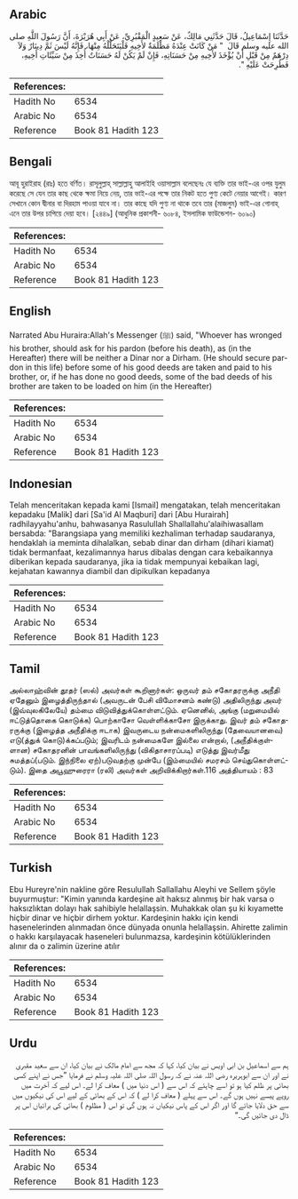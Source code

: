 ## Arabic


<div dir="rtl" lang="ar" style={{fontSize:'larger',backgroundColor:'#f8f9fa',padding:20}}>
حَدَّثَنَا إِسْمَاعِيلُ، قَالَ حَدَّثَنِي مَالِكٌ، عَنْ سَعِيدٍ الْمَقْبُرِيِّ، عَنْ أَبِي هُرَيْرَةَ، أَنَّ رَسُولَ اللَّهِ صلى الله عليه وسلم قَالَ ‏ "‏ مَنْ كَانَتْ عِنْدَهُ مَظْلَمَةٌ لأَخِيهِ فَلْيَتَحَلَّلْهُ مِنْهَا، فَإِنَّهُ لَيْسَ ثَمَّ دِينَارٌ وَلاَ دِرْهَمٌ مِنْ قَبْلِ أَنْ يُؤْخَذَ لأَخِيهِ مِنْ حَسَنَاتِهِ، فَإِنْ لَمْ يَكُنْ لَهُ حَسَنَاتٌ أُخِذَ مِنْ سَيِّئَاتِ أَخِيهِ، فَطُرِحَتْ عَلَيْهِ ‏"‏‏.‏
</div>
<div style={{backgroundColor:'#f8f9fa',padding:20, marginBottom: 10}}><table> <thead> <tr> <th>References:</th> <th></th> </tr> </thead> <tbody><tr><td>Hadith No</td><td>6534</td></tr><tr><td>Arabic No</td><td>6534</td></tr><tr><td>Reference</td><td>Book 81 Hadith 123</td></tr></tbody></table></div>

## Bengali


<div dir="ltr" lang="bn" style={{fontSize:'larger',backgroundColor:'#f8f9fa',padding:20}}>
আবূ হুরাইরাহ (রাঃ) হতে বর্ণিত। রাসূলুল্লাহ্ সাল্লাল্লাহু আলাইহি ওয়াসাল্লাম বলেছেনঃ যে ব্যক্তি তার ভাই-এর ওপর যুলুম করেছে সে যেন তার কাছ থেকে ক্ষমা নিয়ে নেয়, তার ভাই-এর পক্ষে তার নিকট হতে পুণ্য কেটে নেয়ার আগেই। কারণ সেখানে কোন দ্বীনার বা দিরহাম পাওয়া যাবে না। তার কাছে যদি পুণ্য না থাকে তবে তার (মাজলুম) ভাই-এর গোনাহ্ এনে তার উপর চাপিয়ে দেয়া হবে। [২৪৪৯] (আধুনিক প্রকাশনী- ৬০৮৪, ইসলামিক ফাউন্ডেশন- ৬০৯০)
</div>
<div style={{backgroundColor:'#f8f9fa',padding:20, marginBottom: 10}}><table> <thead> <tr> <th>References:</th> <th></th> </tr> </thead> <tbody><tr><td>Hadith No</td><td>6534</td></tr><tr><td>Arabic No</td><td>6534</td></tr><tr><td>Reference</td><td>Book 81 Hadith 123</td></tr></tbody></table></div>

## English


<div dir="ltr" lang="en" style={{fontSize:'larger',backgroundColor:'#f8f9fa',padding:20}}>
Narrated Abu Huraira:Allah's Messenger (ﷺ) said, "Whoever has wronged his brother, should ask for his pardon (before his death), as (in the Hereafter) there will be neither a Dinar nor a Dirham. (He should secure pardon in this life) before some of his good deeds are taken and paid to his brother, or, if he has done no good deeds, some of the bad deeds of his brother are taken to be loaded on him (in the Hereafter)
</div>
<div style={{backgroundColor:'#f8f9fa',padding:20, marginBottom: 10}}><table> <thead> <tr> <th>References:</th> <th></th> </tr> </thead> <tbody><tr><td>Hadith No</td><td>6534</td></tr><tr><td>Arabic No</td><td>6534</td></tr><tr><td>Reference</td><td>Book 81 Hadith 123</td></tr></tbody></table></div>

## Indonesian


<div dir="ltr" lang="id" style={{fontSize:'larger',backgroundColor:'#f8f9fa',padding:20}}>
Telah menceritakan kepada kami [Ismail] mengatakan, telah menceritakan kepadaku [Malik] dari [Sa'id Al Maqburi] dari [Abu Hurairah] radhilayyahu'anhu, bahwasanya Rasulullah Shallallahu'alaihiwasallam bersabda: "Barangsiapa yang memiliki kezhaliman terhadap saudaranya, hendaklah ia meminta dihalalkan, sebab dinar dan dirham (dihari kiamat) tidak bermanfaat, kezalimannya harus dibalas dengan cara kebaikannya diberikan kepada saudaranya, jika ia tidak mempunyai kebaikan lagi, kejahatan kawannya diambil dan dipikulkan kepadanya
</div>
<div style={{backgroundColor:'#f8f9fa',padding:20, marginBottom: 10}}><table> <thead> <tr> <th>References:</th> <th></th> </tr> </thead> <tbody><tr><td>Hadith No</td><td>6534</td></tr><tr><td>Arabic No</td><td>6534</td></tr><tr><td>Reference</td><td>Book 81 Hadith 123</td></tr></tbody></table></div>

## Tamil


<div dir="ltr" lang="ta" style={{fontSize:'larger',backgroundColor:'#f8f9fa',padding:20}}>
அல்லாஹ்வின் தூதர் (ஸல்) அவர்கள் கூறினார்கள்: ஒருவர் தம் சகோதரருக்கு அநீதி ஏதேனும் இழைத்திருந்தால் (அவருடன் பேசி விமோசனம் கண்டு) அதிலிருந்து அவர் (இவ்வுலகிலேயே) தம்மை விடுவித்துக்கொள்ளட்டும். ஏனெனில், அங்கு (மறுமையில் ஈட்டுத்தொகை கொடுக்க) பொற்காசோ வெள்ளிக்காசோ இருக்காது. இவர் தம் சகோதரருக்கு (இழைத்த அநீதிக்கு ஈடாக) இவருடைய நன்மைகளிலிருந்து (தேவையானவை) எடு(த்துக் கொடு)க்கப்படும்; இவரிடம் நன்மைகளே இல்லை என்றால், (அநீதிக்குள்ளான) சகோதரனின் பாவங்களிலிருந்து (விகிதாசாரப்படி) எடுத்து இவர்மீது சுமத்தப்(படும். இந்நிலை ஏற்)படுவதற்கு முன்பே (இம்மையில் சமரசம் செய்துகொள்ளட்டும்). இதை அபூஹுரைரா (ரலி) அவர்கள் அறிவிக்கிறார்கள்.116 அத்தியாயம் : 83
</div>
<div style={{backgroundColor:'#f8f9fa',padding:20, marginBottom: 10}}><table> <thead> <tr> <th>References:</th> <th></th> </tr> </thead> <tbody><tr><td>Hadith No</td><td>6534</td></tr><tr><td>Arabic No</td><td>6534</td></tr><tr><td>Reference</td><td>Book 81 Hadith 123</td></tr></tbody></table></div>

## Turkish


<div dir="ltr" lang="tr" style={{fontSize:'larger',backgroundColor:'#f8f9fa',padding:20}}>
Ebu Hureyre'nin nakline göre Resulullah Sallallahu Aleyhi ve Sellem şöyle buyurmuştur: "Kimin yanında kardeşine ait haksız alınmış bir hak varsa o haksızlıktan dolayı hak sahibiyle helallaşsin. Muhakkak olan şu ki kıyamette hiçbir dinar ve hiçbir dirhem yoktur. Kardeşinin hakkı için kendi hasenelerinden alınmadan önce dünyada onunla helallaşsin. Ahirette zalimin o hakkı karşılayacak haseneleri bulunmazsa, kardeşinin kötülüklerinden alınır da o zalimin üzerine atılır
</div>
<div style={{backgroundColor:'#f8f9fa',padding:20, marginBottom: 10}}><table> <thead> <tr> <th>References:</th> <th></th> </tr> </thead> <tbody><tr><td>Hadith No</td><td>6534</td></tr><tr><td>Arabic No</td><td>6534</td></tr><tr><td>Reference</td><td>Book 81 Hadith 123</td></tr></tbody></table></div>

## Urdu


<div dir="rtl" lang="ur" style={{fontSize:'larger',backgroundColor:'#f8f9fa',padding:20}}>
ہم سے اسماعیل بن ابی اویس نے بیان کیا، کہا کہ مجھ سے امام مالک نے بیان کیا، ان سے سعید مقبری نے اور ان سے ابوہریرہ رضی اللہ عنہ نے کہ رسول اللہ صلی اللہ علیہ وسلم نے فرمایا ”جس نے اپنے کسی بھائی پر ظلم کیا ہو تو اسے چاہئے کہ اس سے ( اس دنیا میں ) معاف کرا لے۔ اس لیے کہ آخرت میں روپے پیسے نہیں ہوں گے۔ اس سے پہلے ( معاف کرا لے ) کہ اس کے بھائی کے لیے اس کی نیکیوں میں سے حق دلایا جائے گا اور اگر اس کے پاس نیکیاں نہ ہوں گی تو اس ( مظلوم ) بھائی کی برائیاں اس پر ڈال دی جائیں گی۔“
</div>
<div style={{backgroundColor:'#f8f9fa',padding:20, marginBottom: 10}}><table> <thead> <tr> <th>References:</th> <th></th> </tr> </thead> <tbody><tr><td>Hadith No</td><td>6534</td></tr><tr><td>Arabic No</td><td>6534</td></tr><tr><td>Reference</td><td>Book 81 Hadith 123</td></tr></tbody></table></div>